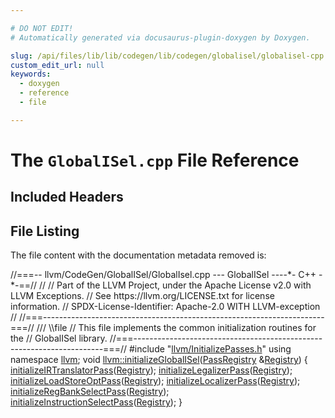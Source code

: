```yaml
---

# DO NOT EDIT!
# Automatically generated via docusaurus-plugin-doxygen by Doxygen.

slug: /api/files/lib/lib/codegen/lib/codegen/globalisel/globalisel-cpp
custom_edit_url: null
keywords:
  - doxygen
  - reference
  - file

---
```





# The `GlobalISel.cpp` File Reference

<DoxygenPage pluginConfig={pluginConfig}>



## Included Headers

<IncludesList>
<IncludesListItem
  filePath="llvm/InitializePasses.h"
  permalink="/docs/api/files/include/include/llvm/initializepasses-h"
  isLocal="true" />
</IncludesList>


## File Listing

The file content with the documentation metadata removed is:

<ProgramListing>

<Link id="l00001" /><CodeLine lineNumber="1"><Highlight kind="comment">//===-- llvm/CodeGen/GlobalISel/GlobalIsel.cpp --- GlobalISel ----&#42;- C++ -&#42;-==//</Highlight><Highlight kind="normal"></Highlight></CodeLine>
<Link id="l00002" /><CodeLine lineNumber="2"><Highlight kind="normal"></Highlight><Highlight kind="comment">//</Highlight><Highlight kind="normal"></Highlight></CodeLine>
<Link id="l00003" /><CodeLine lineNumber="3"><Highlight kind="normal"></Highlight><Highlight kind="comment">// Part of the LLVM Project, under the Apache License v2.0 with LLVM Exceptions.</Highlight><Highlight kind="normal"></Highlight></CodeLine>
<Link id="l00004" /><CodeLine lineNumber="4"><Highlight kind="normal"></Highlight><Highlight kind="comment">// See https://llvm.org/LICENSE.txt for license information.</Highlight><Highlight kind="normal"></Highlight></CodeLine>
<Link id="l00005" /><CodeLine lineNumber="5"><Highlight kind="normal"></Highlight><Highlight kind="comment">// SPDX-License-Identifier: Apache-2.0 WITH LLVM-exception</Highlight><Highlight kind="normal"></Highlight></CodeLine>
<Link id="l00006" /><CodeLine lineNumber="6"><Highlight kind="normal"></Highlight><Highlight kind="comment">//</Highlight><Highlight kind="normal"></Highlight></CodeLine>
<Link id="l00007" /><CodeLine lineNumber="7"><Highlight kind="normal"></Highlight><Highlight kind="comment">//===----------------------------------------------------------------------===//</Highlight><Highlight kind="comment"></Highlight></CodeLine>
<Link id="l00008" /><CodeLine lineNumber="8"><Highlight kind="comment">/// \\file</Highlight><Highlight kind="normal"></Highlight></CodeLine>
<Link id="l00009" /><CodeLine lineNumber="9"><Highlight kind="normal"></Highlight><Highlight kind="comment">// This file implements the common initialization routines for the</Highlight><Highlight kind="normal"></Highlight></CodeLine>
<Link id="l00010" /><CodeLine lineNumber="10"><Highlight kind="normal"></Highlight><Highlight kind="comment">// GlobalISel library.</Highlight><Highlight kind="normal"></Highlight></CodeLine>
<Link id="l00011" /><CodeLine lineNumber="11"><Highlight kind="normal"></Highlight><Highlight kind="comment">//===----------------------------------------------------------------------===//</Highlight><Highlight kind="normal"></Highlight></CodeLine>
<Link id="l00012" /><CodeLine lineNumber="12"><Highlight kind="normal"></Highlight></CodeLine>
<Link id="l00013" /><CodeLine lineNumber="13"><Highlight kind="normal"></Highlight><Highlight kind="preprocessor">#include &quot;<a href="/docs/api/files/include/include/llvm/initializepasses-h">llvm/InitializePasses.h</a>&quot;</Highlight><Highlight kind="normal"></Highlight></CodeLine>
<Link id="l00014" /><CodeLine lineNumber="14"><Highlight kind="normal"></Highlight></CodeLine>
<Link id="l00015" /><CodeLine lineNumber="15"><Highlight kind="normal"></Highlight><Highlight kind="keyword">using namespace </Highlight><Highlight kind="normal"><a href="/docs/api/namespaces/llvm">llvm</a>;</Highlight></CodeLine>
<Link id="l00016" /><CodeLine lineNumber="16"><Highlight kind="normal"></Highlight></CodeLine>
<Link id="l00017" /><CodeLine lineNumber="17" lineLink="/docs/api/namespaces/llvm/#aa096f48562c0dd3a59ef81dd9126239a"><Highlight kind="normal"></Highlight><Highlight kind="keywordtype">void</Highlight><Highlight kind="normal"> <a href="/docs/api/namespaces/llvm/#aa096f48562c0dd3a59ef81dd9126239a">llvm::initializeGlobalISel</a>(<a href="/docs/api/classes/llvm/passregistry">PassRegistry</a> &amp;<a href="/docs/api/classes/llvm/registry">Registry</a>) &#123;</Highlight></CodeLine>
<Link id="l00018" /><CodeLine lineNumber="18"><Highlight kind="normal">  <a href="/docs/api/namespaces/llvm/#a4703e0222322ed32df243840951aaf3d">initializeIRTranslatorPass</a>(<a href="/docs/api/classes/llvm/registry">Registry</a>);</Highlight></CodeLine>
<Link id="l00019" /><CodeLine lineNumber="19"><Highlight kind="normal">  <a href="/docs/api/namespaces/llvm/#adba35305db74d1c3d7b02d42685724c7">initializeLegalizerPass</a>(<a href="/docs/api/classes/llvm/registry">Registry</a>);</Highlight></CodeLine>
<Link id="l00020" /><CodeLine lineNumber="20"><Highlight kind="normal">  <a href="/docs/api/namespaces/llvm/#a3ed91794f8ed94de83294f182b2ac62a">initializeLoadStoreOptPass</a>(<a href="/docs/api/classes/llvm/registry">Registry</a>);</Highlight></CodeLine>
<Link id="l00021" /><CodeLine lineNumber="21"><Highlight kind="normal">  <a href="/docs/api/namespaces/llvm/#af83c3c7da30b174a089ab68f7648749b">initializeLocalizerPass</a>(<a href="/docs/api/classes/llvm/registry">Registry</a>);</Highlight></CodeLine>
<Link id="l00022" /><CodeLine lineNumber="22"><Highlight kind="normal">  <a href="/docs/api/namespaces/llvm/#abee7e25644662284c275ccf25ad8d798">initializeRegBankSelectPass</a>(<a href="/docs/api/classes/llvm/registry">Registry</a>);</Highlight></CodeLine>
<Link id="l00023" /><CodeLine lineNumber="23"><Highlight kind="normal">  <a href="/docs/api/namespaces/llvm/#a4729db25082c803c1a22b4cbdca74462">initializeInstructionSelectPass</a>(<a href="/docs/api/classes/llvm/registry">Registry</a>);</Highlight></CodeLine>
<Link id="l00024" /><CodeLine lineNumber="24"><Highlight kind="normal">&#125;</Highlight></CodeLine>

</ProgramListing>

</DoxygenPage>
